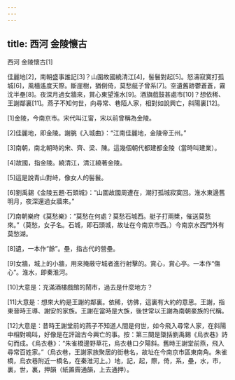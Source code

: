 ```yaml
---
---
---
```

title: 西河 金陵懷古
---




西河 金陵懷古[1]

佳麗地[2]，南朝盛事誰記[3]？山圍故國繞清江[4]，髻鬟對起[5]。怒濤寂寞打孤城[6]，風檣遙度天際。斷崖樹，猶倒倚，莫愁艇子曾系[7]。空遺舊跡鬱蒼蒼，霧沈半壘[8]。夜深月過女牆來，賞心東望淮水[9]。酒旗戲鼓甚處市[10]？想依稀、王謝鄰裏[11]。燕子不知何世，向尋常、巷陌人家，相對如說興亡，斜陽裏[12]。

[1]金陵，今南京市。宋代叫江甯，宋以前曾稱為金陵。

[2]佳麗地，即金陵。謝朓《入城曲》：“江南佳麗地，金陵帝王州。”

[3]南朝，南北朝時的宋、齊、梁、陳。這幾個朝代都建都金陵（當時叫建業）。

[4]故國，指金陵。繞清江，清江繞著金陵。

[5]這是說青山對峙，像女人的髻鬟。

[6]劉禹錫《金陵五題·石頭城》：“山圍故國周遭在，潮打孤城寂寞回。淮水東邊舊明月，夜深還過女牆來。”

[7]南朝樂府《莫愁樂》：“莫愁在何處？莫愁石城西。艇子打兩槳，催送莫愁來。”（莫愁，女子名。石城，即石頭城，故址在今南京市西。）今南京水西門外有莫愁湖。

[8]遺，一本作“餘”。壘，指古代的營壘。

[9]女牆，城上的小牆，用來掩蔽守城者進行射擊的。賞心，賞心亭。一本作“傷心”。淮水，即秦淮河。

[10]大意是：充滿酒樓戲館的鬧市，過去是什麼地方？

[11]大意是：想來大約是王謝的鄰裏。依稀，彷佛，這裏有大約的意思。王謝，指東晉時王導、謝安的家族。王謝在當時是大族，後世常以王謝為南朝豪族的代稱。

[12]大意是：昔時王謝堂前的燕子不知道人間是何世，如今飛入尋常人家，在斜陽中相對鳴叫，好像是在評論古今興亡的事。按：第三闋是櫽括劉禹錫《烏衣巷》詩句而成。《烏衣巷》：“朱雀橋邊野草花，烏衣巷口夕陽斜。舊時王謝堂前燕，飛入尋常百姓家。”（烏衣巷，王謝家族聚居的街巷名，故址在今南京市區東南角。朱雀橋，烏衣巷附近一橋名，在秦淮河上。）地，記，起，際，倚，系，壘，水，市，裏，世，裏，押韻（紙置霽通韻，上去通押）。